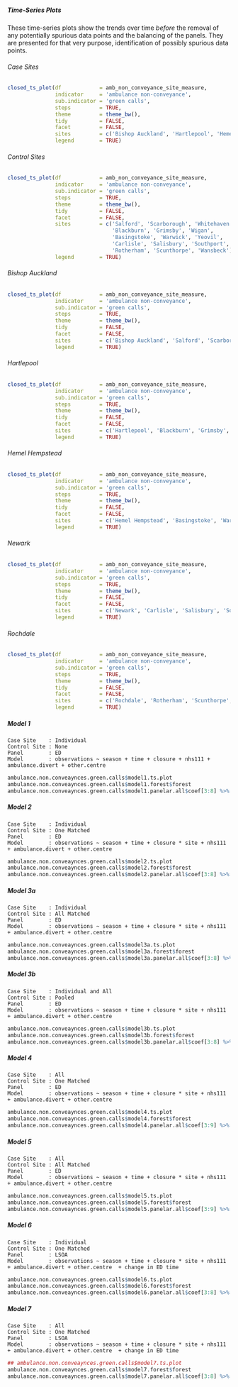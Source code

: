 ##### Time-Series Plots

These time-series plots show the trends over time *before* the removal of any potentially spurious data points and the balancing of the panels.  They are presented for that very purpose, identification of possibly spurious data points.

###### Case Sites

```r
closed_ts_plot(df            = amb_non_conveyance_site_measure,
               indicator     = 'ambulance non-conveyance',
               sub.indicator = 'green calls',
               steps         = TRUE,
               theme         = theme_bw(),
               tidy          = FALSE,
               facet         = FALSE,
               sites         = c('Bishop Auckland', 'Hartlepool', 'Hemel Hempstead', 'Newark', 'Rochdale'),
               legend        = TRUE)
```

###### Control Sites

```r
closed_ts_plot(df            = amb_non_conveyance_site_measure,
               indicator     = 'ambulance non-conveyance',
               sub.indicator = 'green calls',
               steps         = TRUE,
               theme         = theme_bw(),
               tidy          = FALSE,
               facet         = FALSE,
               sites         = c('Salford', 'Scarborough', 'Whitehaven',
                                 'Blackburn', 'Grimsby', 'Wigan',
                                 'Basingstoke', 'Warwick', 'Yeovil',
                                 'Carlisle', 'Salisbury', 'Southport',
                                 'Rotherham', 'Scunthorpe', 'Wansbeck'),
               legend        = TRUE)
```

###### Bishop Auckland

```r
closed_ts_plot(df            = amb_non_conveyance_site_measure,
               indicator     = 'ambulance non-conveyance',
               sub.indicator = 'green calls',
               steps         = TRUE,
               theme         = theme_bw(),
               tidy          = FALSE,
               facet         = FALSE,
               sites         = c('Bishop Auckland', 'Salford', 'Scarborough', 'Whitehaven'),
               legend        = TRUE)
```

###### Hartlepool

```r
closed_ts_plot(df            = amb_non_conveyance_site_measure,
               indicator     = 'ambulance non-conveyance',
               sub.indicator = 'green calls',
               steps         = TRUE,
               theme         = theme_bw(),
               tidy          = FALSE,
               facet         = FALSE,
               sites         = c('Hartlepool', 'Blackburn', 'Grimsby', 'Wigan'),
               legend        = TRUE)
```

###### Hemel Hempstead

```r
closed_ts_plot(df            = amb_non_conveyance_site_measure,
               indicator     = 'ambulance non-conveyance',
               sub.indicator = 'green calls',
               steps         = TRUE,
               theme         = theme_bw(),
               tidy          = FALSE,
               facet         = FALSE,
               sites         = c('Hemel Hempstead', 'Basingstoke', 'Warwick', 'Yeovil'),
               legend        = TRUE)
```

###### Newark

```r
closed_ts_plot(df            = amb_non_conveyance_site_measure,
               indicator     = 'ambulance non-conveyance',
               sub.indicator = 'green calls',
               steps         = TRUE,
               theme         = theme_bw(),
               tidy          = FALSE,
               facet         = FALSE,
               sites         = c('Newark', 'Carlisle', 'Salisbury', 'Southport'),
               legend        = TRUE)
```

###### Rochdale

```r
closed_ts_plot(df            = amb_non_conveyance_site_measure,
               indicator     = 'ambulance non-conveyance',
               sub.indicator = 'green calls',
               steps         = TRUE,
               theme         = theme_bw(),
               tidy          = FALSE,
               facet         = FALSE,
               sites         = c('Rochdale', 'Rotherham', 'Scunthorpe', 'Wansbeck'),
               legend        = TRUE)
```


##### Model 1
`Case Site    : Individual`\
`Control Site : None`\
`Panel        : ED`\
`Model        : observations ~ season + time + closure + nhs111 + ambulance.divert + other.centre `\

```r
ambulance.non.conveaynces.green.calls$model1.ts.plot
ambulance.non.conveaynces.green.calls$model1.forest$forest
ambulance.non.conveaynces.green.calls$model1.panelar.all$coef[3:8] %>% kable(caption = ambulance.non.conveaynces.green.calls$model1.panelar.all$caption)
```

##### Model 2

`Case Site    : Individual`\
`Control Site : One Matched`\
`Panel        : ED`\
`Model        : observations ~ season + time + closure * site + nhs111 + ambulance.divert + other.centre `\

```r
ambulance.non.conveaynces.green.calls$model2.ts.plot
ambulance.non.conveaynces.green.calls$model2.forest$forest
ambulance.non.conveaynces.green.calls$model2.panelar.all$coef[3:8] %>% kable(caption = ambulance.non.conveaynces.green.calls$model2.panelar.all$caption)
```

##### Model 3a

`Case Site    : Individual`\
`Control Site : All Matched`\
`Panel        : ED`\
`Model        : observations ~ season + time + closure * site + nhs111 + ambulance.divert + other.centre `\

```r
ambulance.non.conveaynces.green.calls$model3a.ts.plot
ambulance.non.conveaynces.green.calls$model3a.forest$forest
ambulance.non.conveaynces.green.calls$model3a.panelar.all$coef[3:8] %>% kable(caption = ambulance.non.conveaynces.green.calls$model3a.panelar.all$caption)
```


##### Model 3b

`Case Site    : Individual and All`\
`Control Site : Pooled`\
`Panel        : ED`\
`Model        : observations ~ season + time + closure * site + nhs111 + ambulance.divert + other.centre`\

```r
ambulance.non.conveaynces.green.calls$model3b.ts.plot
ambulance.non.conveaynces.green.calls$model3b.forest$forest
ambulance.non.conveaynces.green.calls$model3b.panelar.all$coef[3:8] %>% kable(caption = ambulance.non.conveaynces.green.calls$model3b.panelar.all$caption)
```

##### Model 4

`Case Site    : All`\
`Control Site : One Matched`\
`Panel        : ED`\
`Model        : observations ~ season + time + closure * site + nhs111 + ambulance.divert + other.centre `\

```r
ambulance.non.conveaynces.green.calls$model4.ts.plot
ambulance.non.conveaynces.green.calls$model4.forest$forest
ambulance.non.conveaynces.green.calls$model4.panelar.all$coef[3:9] %>% kable(caption = ambulance.non.conveaynces.green.calls$model4.panelar.all$caption)
```

##### Model 5

`Case Site    : All`\
`Control Site : All Matched`\
`Panel        : ED`\
`Model        : observations ~ season + time + closure * site + nhs111 + ambulance.divert + other.centre `\


```r
ambulance.non.conveaynces.green.calls$model5.ts.plot
ambulance.non.conveaynces.green.calls$model5.forest$forest
ambulance.non.conveaynces.green.calls$model5.panelar.all$coef[3:9] %>% kable(caption = ambulance.non.conveaynces.green.calls$model5.panelar.all$caption)
```

##### Model 6

`Case Site    : Individual`\
`Control Site : One Matched`\
`Panel        : LSOA`\
`Model        : observations ~ season + time + closure * site + nhs111 + ambulance.divert + other.centre  + change in ED time`\

```r
ambulance.non.conveaynces.green.calls$model6.ts.plot
ambulance.non.conveaynces.green.calls$model6.forest$forest
ambulance.non.conveaynces.green.calls$model6.panelar.all$coef[3:8] %>% kable(caption = ambulance.non.conveaynces.green.calls$model6.panelar.all$caption)
```

##### Model 7

`Case Site    : All`\
`Control Site : One Matched`\
`Panel        : LSOA`\
`Model        : observations ~ season + time + closure * site + nhs111 + ambulance.divert + other.centre  + change in ED time`\

```r
## ambulance.non.conveaynces.green.calls$model7.ts.plot
ambulance.non.conveaynces.green.calls$model7.forest$forest
ambulance.non.conveaynces.green.calls$model7.panelar.all$coef[3:8] %>% kable(caption = ambulance.non.conveaynces.green.calls$model7.panelar.all$caption)
```
